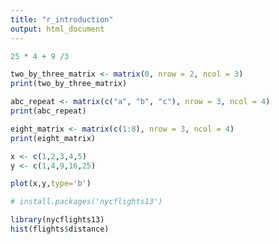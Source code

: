 ```yaml
---
title: "r_introduction"
output: html_document
---
```



```r
25 * 4 + 9 /3

```

```r
two_by_three_matrix <- matrix(0, nrow = 2, ncol = 3)
print(two_by_three_matrix)

abc_repeat <- matrix(c("a", "b", "c"), nrow = 3, ncol = 4)
print(abc_repeat)

eight_matrix <- matrix(c(1:8), nrow = 3, ncol = 4)
print(eight_matrix)
```

```r
x <- c(1,2,3,4,5)
y <- c(1,4,9,16,25)

plot(x,y,type='b')

```
```r
# install.packages('nycflights13')

```

```r
library(nycflights13)
hist(flights$distance)
```

